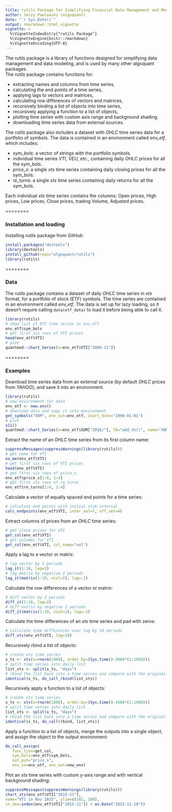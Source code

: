 ```yaml
---
title: rutils Package for Simplifying Financial Data Management and Modeling
author: Jerzy Pawlowski (algoquant)
date: "`r Sys.Date()`"
output: rmarkdown::html_vignette
vignette: >
  %\VignetteIndexEntry{"rutils Package"}
  %\VignetteEngine{knitr::rmarkdown}
  %\VignetteEncoding{UTF-8}
---
```


The *rutils* package is a library of functions designed for simplifying data management and data modeling, and is used by many other algoquant packages.  
The *rutils* package contains functions for:

+ extracting names and columns from time series, 
+ calculating the end points of a time series, 
+ applying lags to vectors and matrices, 
+ calculating row differences of vectors and matrices, 
+ recursively binding a list of objects into time series, 
+ recursively applying a function to a list of objects, 
+ plotting time series with custom axis range and background shading. 
+ downloading time series data from external sources. 

The *rutils* package also includes a dataset with *OHLC* time series data for a portfolio of symbols.  The data is contained in an environment called *env_etf*, which includes: 

+ *sym_bols*: a vector of strings with the portfolio symbols.
+ individual time series *VTI*, *VEU*, etc., containing daily *OHLC* prices for all the sym_bols.
+ *price_s*: a single *xts* time series containing daily closing prices for all the sym_bols.
+ *re_turns*: a single *xts* time series containing daily returns for all the sym_bols.

Each individual *xts* time series contains the columns: Open prices, High prices, Low prices, Close prices, trading Volume, Adjusted prices.


========

### Installation and loading

Installing *rutils* package from *GitHub*:  
```r
install.packages("devtools")
library(devtools)
install_github(repo="algoquant/rutils")
library(rutils)
```

========

### Data

The *rutils* package contains a dataset of daily *OHLC* time series in *xts* format, for a portfolio of stock (ETF) symbols.  The time series are contained in an environment called *env_etf*.  The data is set up for lazy loading, so it doesn't require calling `data(etf_data)` to load it before being able to call it.  
```r
library(rutils)
# show list of ETF time series in env_etf
env_etf$sym_bols
# get first six rows of VTI prices
head(env_etf$VTI)
# plot
quantmod::chart_Series(x=env_etf$VTI["2009-11"])
```


========

### Examples

Download time series data from an external source (by default *OHLC* prices from *YAHOO*), and save it into an environment.
```r
library(rutils)
# new environment for data
env_etf <- new.env()
# download data and copy it into environment
get_symbols("XOM", env_out=env_etf, start_date="1990-01-01")
# plot
x11()
quantmod::chart_Series(x=env_etf$XOM["2016/"], TA="add_Vo()", name="XOM stock")
```


Extract the name of an *OHLC* time series from its first column name:  
```r
suppressMessages(suppressWarnings(library(rutils)))
# get name for VTI
na_me(env_etf$VTI)
# get first six rows of VTI prices
head(env_etf$VTI)
# get first six rows of price_s
env_etf$price_s[1:6, 1:4]
# get first six rows of re_turns
env_etf$re_turns[1:6, 1:4]
```


Calculate a vector of equally spaced end points for a time
series:  
```r
# calculate end points with initial stub interval
calc_endpoints(env_etf$VTI, inter_val=7, off_set=4)
```


Extract columns of prices from an *OHLC* time series:  
```r
# get close prices for VTI
get_col(env_etf$VTI)
# get volumes for VTI
get_col(env_etf$VTI, col_name="vol")
```


Apply a lag to a vector or matrix:  
```r
# lag vector by 2 periods
lag_it(1:10, lag=2)
# lag matrix by negative 2 periods
lag_it(matrix(1:10, ncol=2), lag=-2)
```


Calculate the row differences of a vector or matrix:  
```r
# diff vector by 2 periods
diff_it(1:10, lag=2)
# diff matrix by negative 2 periods
diff_it(matrix(1:10, ncol=2), lag=-2)
```


Calculate the time differences of an *xts* time series and pad with zeros:  
```r
# calculate time differences over lag by 10 periods
diff_xts(env_etf$VTI, lag=10)
```


Recursively rbind a list of objects:  
```r
# create xts time series
x_ts <- xts(x=rnorm(1000), order.by=(Sys.time()-3600*(1:1000)))
# split time series into daily list
list_xts <- split(x_ts, "days")
# rbind the list back into a time series and compare with the original
identical(x_ts, do_call_rbind(list_xts))
```


Recursively apply a function to a list of objects:  
```r
# create xts time series
x_ts <- xts(x=rnorm(1000), order.by=(Sys.time()-3600*(1:1000)))
# split time series into daily list
list_xts <- split(x_ts, "days")
# rbind the list back into a time series and compare with the original
identical(x_ts, do_call(rbind, list_xts))
```


Apply a function to a list of objects, merge the outputs into a single object, and assign the object to the output environment:  
```r
do_call_assign(
   func_tion=get_col,
   sym_bols=env_etf$sym_bols,
   out_put="price_s",
   env_in=env_etf, env_out=new_env)
```


Plot an *xts* time series with custom y-axis range and with vertical background shading:  
```r
suppressMessages(suppressWarnings(library(rutils)))
chart_xts(env_etf$VTI["2015-11"],
name="VTI in Nov 2015", ylim=c(102, 108),
in_dex=index(env_etf$VTI["2015-11"]) > as.Date("2015-11-18"))
```

